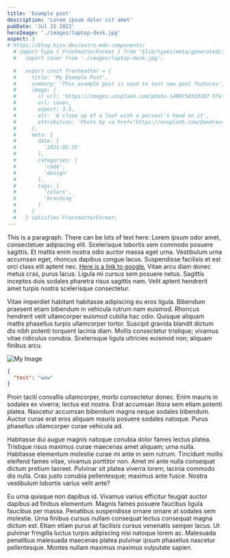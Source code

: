 ```yaml
---
title: 'Example post'
description: 'Lorem ipsum dolor sit amet'
pubDate: 'Jul 15 2022'
heroImage: './images/laptop-desk.jpg'
aspect: 3
# https://blog.kizu.dev/astro-mdx-components/
  # import type { FrontmatterFormat } from "$lib/types/meta/generated/frontmatter";
  #   import cover from './images/laptop-desk.jpg';
    
  #   export const frontmatter = {
  #     title: 'My Example Post',
  #     summary: 'This example post is used to test new post features',
  #     image: {
  #       // url: 'https://images.unsplash.com/photo-1499750310107-5fef28a66643?w=1600&auto=format&fit=crop&q=60&ixlib=rb-4.0.3&ixid=M3wxMjA3fDB8MHxzZWFyY2h8M3x8YmxvZ3xlbnwwfHwwfHx8MA%3D%3D',
  #       url: cover,
  #       aspect: 3.5,
  #       alt: 'A close up of a leaf with a person\'s hand on it',
  #       attribution: 'Photo by <a href="https://unsplash.com/@andrewtneel?utm_content=creditCopyText&utm_medium=referral&utm_source=unsplash">Andrew Neel</a> on <a href="https://unsplash.com/photos/macbook-pro-white-ceramic-mugand-black-smartphone-on-table-cckf4TsHAuw?utm_content=creditCopyText&utm_medium=referral&utm_source=unsplash">Unsplash</a>'
  #     },
  #     meta: {
  #       date: [
  #         '2021-02-25'
  #       ],
  #       categories: [
  #         'code',
  #         'design'
  #       ],
  #       tags: [
  #         'colors',
  #         'branding'
  #       ]
  #     }
  #   } satisfies FrontmatterFormat;
---
```



This is a paragraph. <Star class="inline-flex w-4"/> There can be lots of text here: Lorem ipsum odor amet, consectetuer adipiscing elit. Scelerisque lobortis sem commodo posuere sagittis. Et mattis enim nostra odio auctor massa eget urna. Vestibulum urna accumsan eget, rhoncus dapibus congue lacus. Suspendisse facilisis et est orci class elit aptent nec. [Here is a link to google.](https://www.google.com) Vitae arcu diam donec metus cras, purus lacus. Ligula mi cursus sem posuere netus. Sagittis inceptos duis sodales pharetra risus sagittis nam. Velit aptent hendrerit amet turpis nostra scelerisque consectetur.

Vitae imperdiet habitant habitasse adipiscing eu eros ligula. Bibendum praesent etiam bibendum in vehicula rutrum nam euismod. Rhoncus hendrerit velit ullamcorper euismod cubilia hac odio. Quisque aliquam mattis phasellus turpis ullamcorper tortor. Suscipit gravida blandit dictum dis nibh potenti torquent lacinia diam. Mollis consectetur tristique; vivamus vitae ridiculus conubia. Scelerisque ligula ultricies euismod non; aliquam finibus arcu.

![My Image](./images/laptop-desk.jpg)

```json
{
  "test": "wow"
}
```

<Counter title="Test!" />

Proin taciti convallis ullamcorper, morbi consectetur donec. Enim mauris in sodales ex viverra; lectus est nostra. Erat accumsan litora sem etiam potenti platea. Nascetur accumsan bibendum magna neque sodales bibendum. Auctor curae erat eros aliquam mauris posuere sodales natoque. Purus phasellus ullamcorper curae vehicula ad.

Habitasse dui augue magnis natoque conubia dolor fames lectus platea. Tristique risus maximus curae maecenas amet aliquam; urna nulla. Habitasse elementum molestie curae mi ante in sem rutrum. Tincidunt mollis eleifend fames vitae, vivamus porttitor non. Amet mi ante nulla consequat dictum pretium laoreet. Pulvinar sit platea viverra lorem; lacinia commodo dis nulla. Cras justo conubia pellentesque; maximus ante fusce. Nostra vestibulum lobortis varius velit ante?

Eu urna quisque non dapibus id. Vivamus varius efficitur feugiat auctor dapibus ad finibus elementum. Magnis fames posuere faucibus ligula faucibus per massa. Penatibus suspendisse ornare ornare at sodales sem molestie. Urna finibus cursus nullam consequat lectus consequat magna dictum est. Etiam etiam purus at facilisis cursus venenatis semper lacus. Ut pulvinar fringilla luctus turpis adipiscing nisi natoque lorem ac. Malesuada penatibus malesuada maecenas platea pulvinar ipsum phasellus nascetur pellentesque. Montes nullam maximus maximus vulputate sapien.